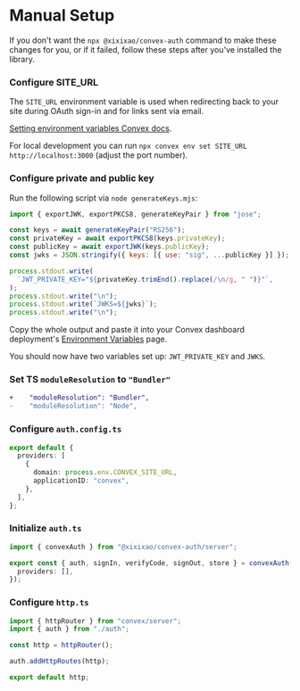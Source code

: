 
# Manual Setup

If you don't want the `npx @xixixao/convex-auth` command to make these changes
for you, or if it failed, follow these steps after you've installed the library.

<Steps>

### Configure SITE_URL

The `SITE_URL` environment variable is used when redirecting back to your site
during OAuth sign-in and for links sent via email.

[Setting environment variables Convex docs](https://docs.convex.dev/production/environment-variables#setting-environment-variables).

For local development you can run
`npx convex env set SITE_URL http://localhost:3000` (adjust the port number).

### Configure private and public key

Run the following script via `node generateKeys.mjs`:

```js filename="generateKeys.mjs"
import { exportJWK, exportPKCS8, generateKeyPair } from "jose";

const keys = await generateKeyPair("RS256");
const privateKey = await exportPKCS8(keys.privateKey);
const publicKey = await exportJWK(keys.publicKey);
const jwks = JSON.stringify({ keys: [{ use: "sig", ...publicKey }] });

process.stdout.write(
  `JWT_PRIVATE_KEY="${privateKey.trimEnd().replace(/\n/g, " ")}"`,
);
process.stdout.write("\n");
process.stdout.write(`JWKS=${jwks}`);
process.stdout.write("\n");
```

Copy the whole output and paste it into your Convex dashboard deployment's
[Environment Variables](https://dashboard.convex.dev/deployment/settings/environment-variables)
page.

You should now have two variables set up: `JWT_PRIVATE_KEY` and `JWKS`.

### Set TS `moduleResolution` to `"Bundler"`

```diff filename="convex/tsconfig.json"
+    "moduleResolution": "Bundler",
-    "moduleResolution": "Node",
```

### Configure `auth.config.ts`

```ts filename="convex/auth.config.ts"
export default {
  providers: [
    {
      domain: process.env.CONVEX_SITE_URL,
      applicationID: "convex",
    },
  ],
};
```

### Initialize `auth.ts`

```ts filename="convex/auth.ts"
import { convexAuth } from "@xixixao/convex-auth/server";

export const { auth, signIn, verifyCode, signOut, store } = convexAuth({
  providers: [],
});
```

### Configure `http.ts`

```ts filename="convex/http.ts"
import { httpRouter } from "convex/server";
import { auth } from "./auth";

const http = httpRouter();

auth.addHttpRoutes(http);

export default http;
```

</Steps>
